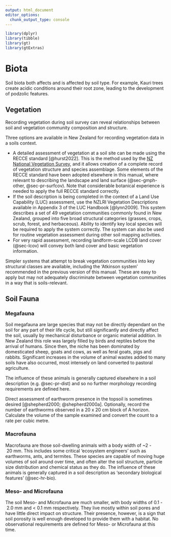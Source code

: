 ```yaml
---
output: html_document
editor_options: 
  chunk_output_type: console
---
```


```r
library(dplyr)
library(tibble)
library(gt)
library(gtExtras)
```

# Biota {#sec-biota}

Soil biota both affects and is affected by soil type. For example, Kauri trees create acidic conditions around their root zone, leading to the development of podzolic features.

## Vegetation {#sec-veg}

Recording vegetation during soil survey can reveal relationships between soil and vegetation community composition and structure.

Three options are available in New Zealand for recording vegetation data in a soils context.

-   A detailed assessment of vegetation at a soil site can be made using the RECCE standard [@hurst2022]. This is the method used by the [NZ National Vegetation Survey](https://nvs.landcareresearch.co.nz/), and it allows creation of a complete record of vegetation structure and species assemblage. Some elements of the RECCE standard have been adopted elsewhere in this manual, where relevant to describing the landscape and land surface (@sec-gmph-other, @sec-pr-surfcov). Note that considerable botanical experience is needed to apply the full RECCE standard correctly.
-   If the soil description is being completed in the context of a Land Use Capability (LUC) assessment, use the NZLRI Vegetation Descriptions available in Appendix 3 of the LUC Handbook [@lynn2009]. This system describes a set of 49 vegetation communities commonly found in New Zealand, grouped into five broad structural categories (grasses, crops, scrub, forest, and herbaceous). Ability to identify key local species will be required to apply the system correctly. The system can also be used for routine vegetation assessment during other soil mapping activities.
-   For very rapid assessment, recording landform-scale LCDB land cover (@sec-lcov) will convey both land cover and basic vegetation information.

Simpler systems that attempt to break vegetation communities into key structural classes are available, including the 'Atkinson system' recommended in the previous version of this manual. These are easy to apply but may not adequately discriminate between vegetation communities in a way that is soils-relevant.

## Soil Fauna {#sec-fauna}

### Megafauna {#sec-fauna-mega}

Soil megafauna are large species that may not be directly dependant on the soil for any part of their life cycle, but still significantly and directly affect the soil, usually by mechanical disturbance or organic material addition. In New Zealand this role was largely filled by birds and reptiles before the arrival of humans. Since then, the niche has been dominated by domesticated sheep, goats and cows, as well as feral goats, pigs and rabbits. Significant increases in the volume of animal wastes added to many soils have also occurred, most intensely on land converted to pastoral agriculture.

The influence of these animals is generally captured elsewhere in a soil description (e.g. @sec-pr-dist) and so no further morphology recording requirements are defined here.

Direct assessment of earthworm presence in the topsoil is sometimes desired [@shepherd2000; @shepherd2000a]. Optionally, record the number of earthworms observed in a 20 x 20 cm block of A horizon. Calculate the volume of the sample examined and convert the count to a rate per cubic metre.

### Macrofauna {#sec-fauna-midi}

Macrofauna are those soil-dwelling animals with a body width of \~2 - 20 mm. This includes some critical 'ecosystem engineers' such as earthworms, ants, and termites. These species are capable of moving huge volumes of soil around over time, and often alter the soil structure, particle size distribution and chemical status as they do. The influence of these animals is generally captured in a soil description as 'secondary biological features' (@sec-hr-bio).

### Meso- and Microfauna {#sec-fauna-mini}

The soil Meso- and Microfauna are much smaller, with body widths of 0.1 - 2.0 mm and \< 0.1 mm respectively. They live mostly within soil pores and have little direct impact on structure. Their presence, however, is a sign that soil porosity is well enough developed to provide them with a habitat. No observational requirements are defined for Meso- or Microfauna at this time.

